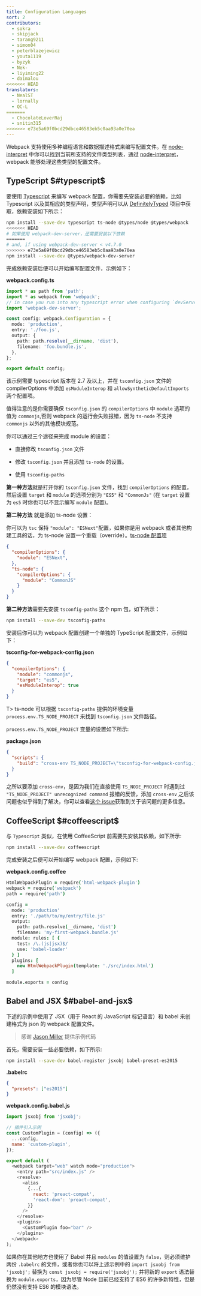 ```yaml
---
title: Configuration Languages
sort: 2
contributors:
  - sokra
  - skipjack
  - tarang9211
  - simon04
  - peterblazejewicz
  - youta1119
  - byzyk
  - Nek-
  - liyiming22
  - daimalou
<<<<<<< HEAD
translators:
  - NealST
  - lornally
  - QC-L
=======
  - ChocolateLoverRaj
  - snitin315
>>>>>>> e73e5a69f0bcd29dbce46583eb5c0aa93a0e70ea
---
```


Webpack 支持使用多种编程语言和数据描述格式来编写配置文件。在 [node-interpret](https://github.com/gulpjs/interpret) 中你可以找到当前所支持的文件类型列表，通过 [node-interpret](https://github.com/gulpjs/interpret)，webpack 能够处理这些类型的配置文件。

## TypeScript $#typescript$

要使用 [Typescript](https://www.typescriptlang.org/) 来编写 webpack 配置，你需要先安装必要的依赖，比如 Typescript 以及其相应的类型声明，类型声明可以从 [DefinitelyTyped](https://definitelytyped.org/) 项目中获取，依赖安装如下所示：

```bash
npm install --save-dev typescript ts-node @types/node @types/webpack
<<<<<<< HEAD
# 如果使用 webpack-dev-server，还需要安装以下依赖
=======
# and, if using webpack-dev-server < v4.7.0
>>>>>>> e73e5a69f0bcd29dbce46583eb5c0aa93a0e70ea
npm install --save-dev @types/webpack-dev-server
```

完成依赖安装后便可以开始编写配置文件，示例如下：

**webpack.config.ts**

```typescript
import * as path from 'path';
import * as webpack from 'webpack';
// in case you run into any typescript error when configuring `devServer`
import 'webpack-dev-server';

const config: webpack.Configuration = {
  mode: 'production',
  entry: './foo.js',
  output: {
    path: path.resolve(__dirname, 'dist'),
    filename: 'foo.bundle.js',
  },
};

export default config;
```

该示例需要 typescript 版本在 2.7 及以上，并在 `tsconfig.json` 文件的 compilerOptions 中添加 `esModuleInterop` 和 `allowSyntheticDefaultImports` 两个配置项。

值得注意的是你需要确保 `tsconfig.json` 的 `compilerOptions` 中 `module` 选项的值为 `commonjs`,否则 webpack 的运行会失败报错，因为 `ts-node` 不支持 `commonjs` 以外的其他模块规范。

你可以通过三个途径来完成 module 的设置：

* 直接修改 `tsconfig.json` 文件
- 修改 `tsconfig.json` 并且添加 `ts-node` 的设置。
* 使用 `tsconfig-paths`


**第一种方法**就是打开你的 `tsconfig.json` 文件，找到 `compilerOptions` 的配置，然后设置 `target` 和 `module` 的选项分别为 `"ES5"` 和 `"CommonJs"` (在 `target` 设置为 `es5` 时你也可以不显示编写 `module` 配置)。

**第二种方法** 就是添加 ts-node 设置：

你可以为 `tsc` 保持 `"module": "ESNext"`配置，如果你是用 webpack 或者其他构建工具的话，为 ts-node 设置一个重载（override）。[ts-node 配置项](https://typestrong.org/ts-node/docs/imports/)

```json
{
  "compilerOptions": {
    "module": "ESNext",
  },
  "ts-node": {
    "compilerOptions": {
      "module": "CommonJS"
    }
  }
}
```

**第二种方法**需要先安装 `tsconfig-paths` 这个 npm 包，如下所示：

```bash
npm install --save-dev tsconfig-paths
```

安装后你可以为 webpack 配置创建一个单独的 TypeScript 配置文件，示例如下：

**tsconfig-for-webpack-config.json**

```json
{
  "compilerOptions": {
    "module": "commonjs",
    "target": "es5",
    "esModuleInterop": true
  }
}
```

T> ts-node 可以根据 `tsconfig-paths` 提供的环境变量 `process.env.TS_NODE_PROJECT` 来找到 `tsconfig.json` 文件路径。

`process.env.TS_NODE_PROJECT` 变量的设置如下所示:

**package.json**

```json
{
  "scripts": {
    "build": "cross-env TS_NODE_PROJECT=\"tsconfig-for-webpack-config.json\" webpack"
  }
}
```

之所以要添加 `cross-env`，是因为我们在直接使用 `TS_NODE_PROJECT` 时遇到过 `"TS_NODE_PROJECT" unrecognized command` 报错的反馈，添加 `cross-env` 之后该问题也似乎得到了解决，你可以查看[这个 issue](https://github.com/webpack/webpack.js.org/issues/2733)获取到关于该问题的更多信息。

## CoffeeScript $#coffeescript$

与 `Typescript` 类似，在使用 CoffeeScript 前需要先安装其依赖，如下所示:

```bash
npm install --save-dev coffeescript
```

完成安装之后便可以开始编写 webpack 配置，示例如下:

**webpack.config.coffee**

```coffeescript
HtmlWebpackPlugin = require('html-webpack-plugin')
webpack = require('webpack')
path = require('path')

config =
  mode: 'production'
  entry: './path/to/my/entry/file.js'
  output:
    path: path.resolve(__dirname, 'dist')
    filename: 'my-first-webpack.bundle.js'
  module: rules: [ {
    test: /\.(js|jsx)$/
    use: 'babel-loader'
  } ]
  plugins: [
    new HtmlWebpackPlugin(template: './src/index.html')
  ]

module.exports = config
```

## Babel and JSX $#babel-and-jsx$

下述的示例中使用了 JSX（用于 React 的 JavaScript 标记语言）和 babel 来创建格式为 json 的 webpack 配置文件。

> 感谢 [Jason Miller](https://twitter.com/_developit) 提供示例代码

首先，需要安装一些必要依赖，如下所示:

```bash
npm install --save-dev babel-register jsxobj babel-preset-es2015
```

**.babelrc**

```json
{
  "presets": ["es2015"]
}
```

**webpack.config.babel.js**

```js
import jsxobj from 'jsxobj';

// 插件引入示例
const CustomPlugin = (config) => ({
  ...config,
  name: 'custom-plugin',
});

export default (
  <webpack target="web" watch mode="production">
    <entry path="src/index.js" />
    <resolve>
      <alias
        {...{
          react: 'preact-compat',
          'react-dom': 'preact-compat',
        }}
      />
    </resolve>
    <plugins>
      <CustomPlugin foo="bar" />
    </plugins>
  </webpack>
);
```

如果你在其他地方也使用了 Babel 并且 `modules` 的值设置为 `false`，则必须维护两份 `.babelrc` 的文件，或者你也可以将上述示例中的 `import jsxobj from 'jsxobj';` 替换为 `const jsxobj = require('jsxobj');` 并将新的 `export` 语法替换为 `module.exports`，因为尽管 Node 目前已经支持了 ES6 的许多新特性，但是仍然没有支持 ES6 的模块语法。
